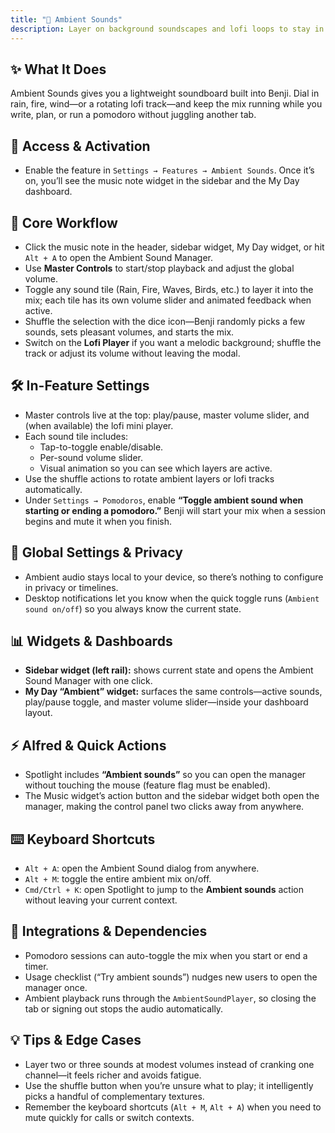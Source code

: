 ```yaml
---
title: "🎵 Ambient Sounds"
description: Layer on background soundscapes and lofi loops to stay in flow without leaving Benji
---
```


## ✨ What It Does

Ambient Sounds gives you a lightweight soundboard built into Benji. Dial in rain, fire, wind—or a rotating lofi track—and keep the mix running while you write, plan, or run a pomodoro without juggling another tab.

## 🚪 Access & Activation

- Enable the feature in `Settings → Features → Ambient Sounds`. Once it’s on, you’ll see the music note widget in the sidebar and the My Day dashboard.

## 🧭 Core Workflow

- Click the music note in the header, sidebar widget, My Day widget, or hit `Alt + A` to open the Ambient Sound Manager.
- Use **Master Controls** to start/stop playback and adjust the global volume.
- Toggle any sound tile (Rain, Fire, Waves, Birds, etc.) to layer it into the mix; each tile has its own volume slider and animated feedback when active.
- Shuffle the selection with the dice icon—Benji randomly picks a few sounds, sets pleasant volumes, and starts the mix.
- Switch on the **Lofi Player** if you want a melodic background; shuffle the track or adjust its volume without leaving the modal.

## 🛠️ In-Feature Settings

- Master controls live at the top: play/pause, master volume slider, and (when available) the lofi mini player.
- Each sound tile includes:
  - Tap-to-toggle enable/disable.
  - Per-sound volume slider.
  - Visual animation so you can see which layers are active.
- Use the shuffle actions to rotate ambient layers or lofi tracks automatically.
- Under `Settings → Pomodoros`, enable **“Toggle ambient sound when starting or ending a pomodoro.”** Benji will start your mix when a session begins and mute it when you finish.

## 🔐 Global Settings & Privacy

- Ambient audio stays local to your device, so there’s nothing to configure in privacy or timelines.
- Desktop notifications let you know when the quick toggle runs (`Ambient sound on/off`) so you always know the current state.

## 📊 Widgets & Dashboards

- **Sidebar widget (left rail):** shows current state and opens the Ambient Sound Manager with one click.
- **My Day “Ambient” widget:** surfaces the same controls—active sounds, play/pause toggle, and master volume slider—inside your dashboard layout.

## ⚡ Alfred & Quick Actions

- Spotlight includes **“Ambient sounds”** so you can open the manager without touching the mouse (feature flag must be enabled).
- The Music widget’s action button and the sidebar widget both open the manager, making the control panel two clicks away from anywhere.

## ⌨️ Keyboard Shortcuts

- `Alt + A`: open the Ambient Sound dialog from anywhere.
- `Alt + M`: toggle the entire ambient mix on/off.
- `Cmd/Ctrl + K`: open Spotlight to jump to the **Ambient sounds** action without leaving your current context.

## 🔗 Integrations & Dependencies

- Pomodoro sessions can auto-toggle the mix when you start or end a timer.
- Usage checklist (“Try ambient sounds”) nudges new users to open the manager once.
- Ambient playback runs through the `AmbientSoundPlayer`, so closing the tab or signing out stops the audio automatically.

## 💡 Tips & Edge Cases

- Layer two or three sounds at modest volumes instead of cranking one channel—it feels richer and avoids fatigue.
- Use the shuffle button when you’re unsure what to play; it intelligently picks a handful of complementary textures.
- Remember the keyboard shortcuts (`Alt + M`, `Alt + A`) when you need to mute quickly for calls or switch contexts.
